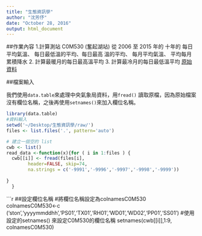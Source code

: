 ```yaml
---
title: "生態資訊學"
author: "沈芳伃"
date: "October 28, 2016"
output: html_document
---
```

##作業內容
1.計算測站 C0M530 (奮起湖站) 從 2006 ⾄ 2015 年的
⼗年的
每⽇平均氣溫、
每⽇最低溫的平均、每⽇最⾼
溫的平均、
每⽉平均氣溫、
平均每⽉累積降⽔
2. 計算最暖⽉的每⽇最⾼溫平均
3. 計算最冷⽉的每⽇最低溫平均
[原始資料](https://www.dropbox.com/s/1rozrajsrw9vh8v/raw.tar.bz2?dl=0)

##檔案輸入

我們使用```data.table```來處理中央氣象局資料，用```fread()```
讀取原檔，因為原始檔案沒有欄位名稱，之後再使用```setnames()```來加入欄位名稱。
```r
library(data.table)
#資料輸入
setwd('~/Desktop/生態資訊學/raw/')
files <- list.files('.', pattern='auto')

```

```r
# 建立一個空的 list
cwb <- list()
read_data <-function(x){for ( i in 1:files ) {
  cwb[[i]] <- fread(files[i],
        header=FALSE, skip=74,
        na.strings = c('-9991','-9996','-9997','-9998','-9999'))
  
}
  }

```
```r
##設定欄位名稱
#將欄位名稱設定為colnamesC0M530
colnamesC0M530<-c ('ston','yyyymmddhh','PS01','TX01','RH01','WD01','WD02','PP01','SS01')
#使用設定的setnames() 來設定C0M530的欄位名稱
setnames(cwb[[i]],1:9, colnamesC0M530)

